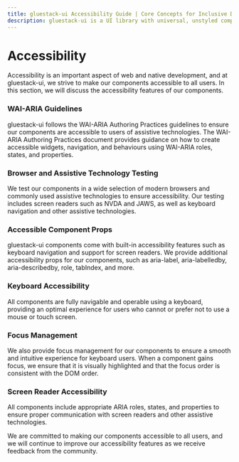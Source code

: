 ```yaml
---
title: gluestack-ui Accessibility Guide | Core Concepts for Inclusive Design
description: gluestack-ui is a UI library with universal, unstyled components, offering keyboard accessibility, focus management, and accessibility UI design for better functionality.
---
```



<Meta title="common/Home/Core Concepts/Accessibility" />

# Accessibility

Accessibility is an important aspect of web and native development, and at gluestack-ui, we strive to make our components accessible to all users. In this section, we will discuss the accessibility features of our components.

### WAI-ARIA Guidelines

gluestack-ui follows the WAI-ARIA Authoring Practices guidelines to ensure our components are accessible to users of assistive technologies. The WAI-ARIA Authoring Practices document provides guidance on how to create accessible widgets, navigation, and behaviours using WAI-ARIA roles, states, and properties.

### Browser and Assistive Technology Testing

We test our components in a wide selection of modern browsers and commonly used assistive technologies to ensure accessibility. Our testing includes screen readers such as NVDA and JAWS, as well as keyboard navigation and other assistive technologies.

### Accessible Component Props

gluestack-ui components come with built-in accessibility features such as keyboard navigation and support for screen readers. We provide additional accessibility props for our components, such as aria-label, aria-labelledby, aria-describedby, role, tabIndex, and more.

### Keyboard Accessibility

All components are fully navigable and operable using a keyboard, providing an optimal experience for users who cannot or prefer not to use a mouse or touch screen.

### Focus Management

We also provide focus management for our components to ensure a smooth and intuitive experience for keyboard users. When a component gains focus, we ensure that it is visually highlighted and that the focus order is consistent with the DOM order.

### Screen Reader Accessibility

All components include appropriate ARIA roles, states, and properties to ensure proper communication with screen readers and other assistive technologies.

We are committed to making our components accessible to all users, and we will continue to improve our accessibility features as we receive feedback from the community.
